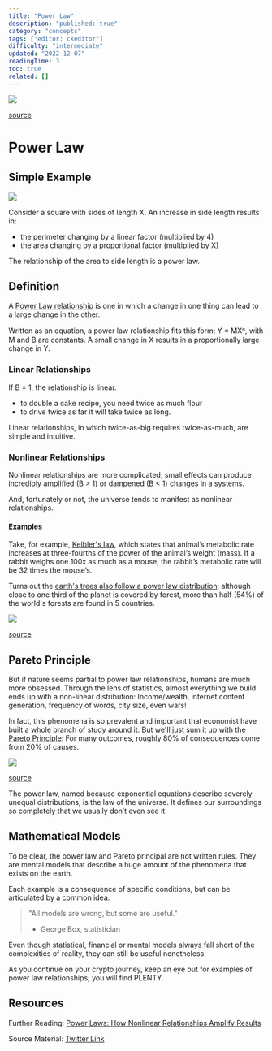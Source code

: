 ```yaml
---
title: "Power Law"
description: "published: true"
category: "concepts"
tags: ["editor: ckeditor"]
difficulty: "intermediate"
updated: "2022-12-07"
readingTime: 3
toc: true
related: []
---
```


![](/images/power-law-banner.png)

[source](https://www.oreilly.com/library/view/graph-algorithms/9781492047674/ch01.html)

# Power Law

## Simple Example

![](/images/power-law-square.jpeg)

Consider a square with sides of length X. An increase in side length results in: 

*   the perimeter changing by a linear factor (multiplied by 4)
*   the area changing by a proportional factor (multiplied by X)

The relationship of the area to side length is a power law.

## Definition

A [Power Law relationship](https://en.wikipedia.org/wiki/Power_law) is one in which a change in one thing can lead to a large change in the other. 

Written as an equation, a power law relationship fits this form: Y = MXᴮ, with M and B are constants. A small change in X results in a proportionally large change in Y. 

### Linear Relationships

If B = 1, the relationship is linear. 

*   to double a cake recipe, you need twice as much flour
*   to drive twice as far it will take twice as long. 

Linear relationships, in which twice-as-big requires twice-as-much, are simple and intuitive. 

### Nonlinear Relationships

Nonlinear relationships are more complicated; small effects can produce incredibly amplified (B > 1) or dampened (B < 1) changes in a systems. 

And, fortunately or not, the universe tends to manifest as nonlinear relationships. 

#### Examples

Take, for example, [Keibler's law](https://en.wikipedia.org/wiki/Kleiber%27s_law), which states that animal’s metabolic rate increases at three-fourths of the power of the animal’s weight (mass). If a rabbit weighs one 100x as much as a mouse, the rabbit’s metabolic rate will be 32 times the mouse’s. 

Turns out the [earth's trees also follow a power law distribution](https://www.ncbi.nlm.nih.gov/pmc/articles/PMC6288094/): although close to one third of the planet is covered by forest, more than half (54%) of the world's forests are found in 5 countries.

![](/images/power-law-forest.jpeg)

[source](https://www.fao.org/forest-resources-assessment/past-assessments/fra-2005/maps-and-figures/en/)

## Pareto Principle

But if nature seems partial to power law relationships, humans are much more obsessed. Through the lens of statistics, almost everything we build ends up with a non-linear distribution: Income/wealth, internet content generation, frequency of words, city size, even wars!

In fact, this phenomena is so prevalent and important that economist have built a whole branch of study around it. But we'll just sum it up with the [Pareto Principle](https://en.wikipedia.org/wiki/Pareto_principle): For many outcomes, roughly 80% of consequences come from 20% of causes.

![](/images/power-law-pareto.jpeg)

[source](https://www.investopedia.com/terms/p/paretoprinciple.asp)

The power law, named because exponential equations describe severely unequal distributions, is the law of the universe. It defines our surroundings so completely that we usually don’t even see it. 

## Mathematical Models

To be clear, the power law and Pareto principal are not written rules. They are mental models that describe a huge amount of the phenomena that exists on the earth. 

Each example is a consequence of specific conditions, but can be articulated by a common idea.

> "All models are wrong, but some are useful." 
> 
> *   George Box, statistician

Even though statistical, financial or mental models always fall short of the complexities of reality, they can still be useful nonetheless.

As you continue on your crypto journey, keep an eye out for examples of power law relationships; you will find PLENTY. 

## Resources

Further Reading: [Power Laws: How Nonlinear Relationships Amplify Results](https://fs.blog/power-laws/)

Source Material: [Twitter Link](https://twitter.com/logarithmicrex/status/1559326056447848450)

